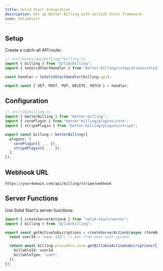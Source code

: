 ```yaml
---
title: Solid Start Integration
description: Set up Better Billing with SolidJS Start framework
icon: SolidStart
---
```


## Setup

Create a catch-all API route:

```typescript
// src/routes/api/billing/*billing.ts
import { billing } from "@/lib/billing";
import { toSolidStartHandler } from "better-billing/integrations/solid-start";

const handler = toSolidStartHandler(billing.api);

export const { GET, POST, PUT, DELETE, PATCH } = handler;
```

## Configuration

```typescript
// src/lib/billing.ts
import { betterBilling } from "better-billing";
import { corePlugin } from "better-billing/plugins/core";
import { stripePlugin } from "better-billing/plugins/stripe";

export const billing = betterBilling({
  plugins: [
    corePlugin({ ... }),
    stripePlugin({ ... }),
  ],
});
```

## Webhook URL

```
https://yourdomain.com/api/billing/stripe/webhook
```

## Server Functions

Use Solid Start's server functions:

```typescript
import { createServerAction$ } from "solid-start/server";
import { billing } from "@/lib/billing";

export const getActiveSubscriptions = createServerAction$(async (formData: FormData) => {
  const userId = "user_123"; // Get from your auth system

  return await billing.providers.core.getBillableActiveSubscriptions({
    billableId: userId,
    billableType: "user",
  });
});
```
